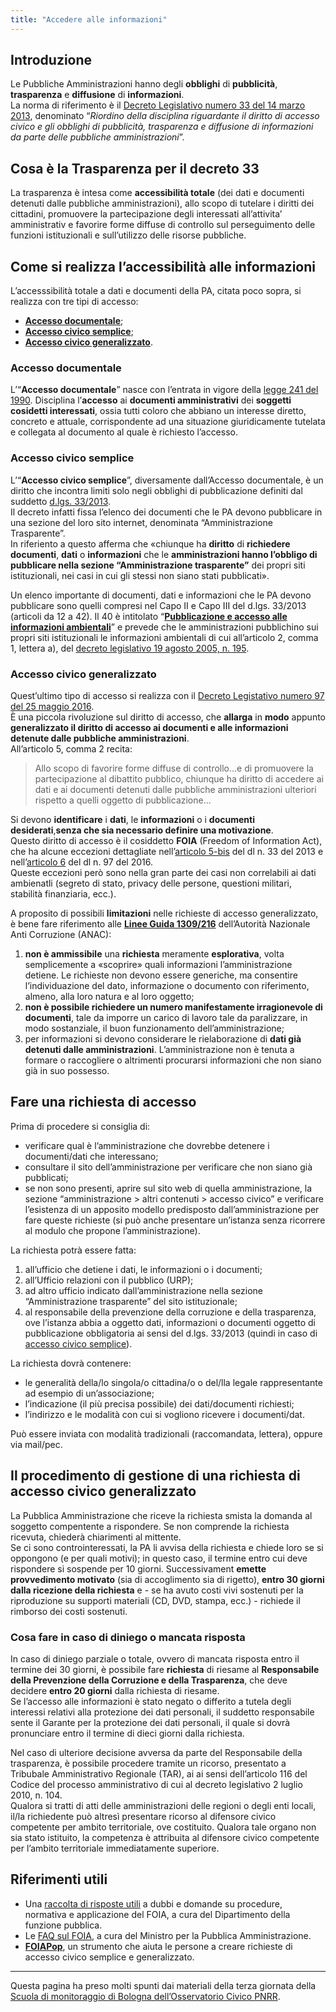 ```yaml
---
title: "Accedere alle informazioni"
---
```


## Introduzione

Le Pubbliche Amministrazioni hanno degli **obblighi** di **pubblicità**, **trasparenza** e **diffusione** di **informazioni**.<br>
La norma di riferimento è il [Decreto Legislativo numero 33 del 14 marzo 2013](https://www.normattiva.it/uri-res/N2Ls?urn:nir:stato:decreto.legislativo:2013-03-14;33!vig), denominato "*Riordino della disciplina riguardante il diritto di accesso civico e gli obblighi di pubblicità, trasparenza e diffusione di informazioni da parte delle pubbliche amministrazioni*".

::: {.callout-tip}
## Cosa è la Trasparenza per il decreto 33

La trasparenza è intesa come **accessibilità totale** (dei dati e documenti detenuti dalle pubbliche amministrazioni), allo scopo di tutelare i diritti dei cittadini, promuovere la partecipazione degli interessati all'attivita' amministrativ e favorire forme diffuse di controllo sul perseguimento delle funzioni istituzionali e sull'utilizzo delle risorse pubbliche.
:::


## Come si realizza l'accessibilità alle informazioni

L'accesssibilità totale a dati e documenti della PA, citata poco sopra, si realizza con tre tipi di accesso:

- [**Accesso documentale**](#accesso-documentale);
- [**Accesso civico semplice**](#accesso-civico-semplice);
- [**Accesso civico generalizzato**](#accesso-civico-generalizzato).

### Accesso documentale

L'"**Accesso documentale**" nasce con l'entrata in vigore della [legge 241 del 1990](https://www.normattiva.it/uri-res/N2Ls?urn:nir:stato:legge:1990-08-07;241!vig). Disciplina l'**accesso** ai **documenti amministrativi** dei **soggetti cosidetti interessati**, ossia tutti coloro che abbiano un interesse diretto, concreto e attuale, corrispondente ad una situazione giuridicamente tutelata e collegata al documento al quale è richiesto l'accesso.

### Accesso civico semplice

L'"**Accesso civico semplice**", diversamente dall'Accesso documentale, è un diritto che incontra limiti solo negli obblighi di pubblicazione definiti dal suddetto [d.lgs. 33/2013](https://www.normattiva.it/uri-res/N2Ls?urn:nir:stato:decreto.legislativo:2013-03-14;33!vig).<br>
Il decreto infatti fissa l'elenco dei documenti che le PA devono pubblicare in una sezione del loro sito internet, denominata "Amministrazione Trasparente".<br>
In riferiento a questo afferma che «chiunque ha **diritto** di **richiedere documenti**, **dati** o **informazioni** che le **amministrazioni hanno l'obbligo di pubblicare nella sezione "Amministrazione trasparente"** dei propri siti istituzionali, nei casi in cui gli stessi non siano stati pubblicati».

Un elenco importante di documenti, dati e informazioni che le PA devono pubblicare sono quelli compresi nel Capo II e Capo III del d.lgs. 33/2013 (articoli da 12 a 42). Il 40 è intitolato "[**Pubblicazione e accesso alle informazioni ambientali**](https://www.normattiva.it/uri-res/N2Ls?urn:nir:stato:decreto.legislativo:2013-03-14;33!vig~art40)" e prevede che le amministrazioni pubblichino sui propri siti istituzionali le informazioni ambientali di cui all'articolo 2, comma 1, lettera a), del [decreto legislativo 19 agosto 2005, n. 195](https://www.normattiva.it/uri-res/N2Ls?urn:nir:stato:decreto.legislativo:2005-08-19;195~art2-com1-leta).

### Accesso civico generalizzato

Quest'ultimo tipo di accesso si realizza con il [Decreto Legistativo numero 97 del 25 maggio 2016](https://www.normattiva.it/uri-res/N2Ls?urn:nir:stato:decreto.legislativo:2016-05-25;97!vig).<br>
È una piccola rivoluzione sul diritto di accesso, che **allarga** in **modo** appunto **generalizzato il diritto di accesso ai documenti e alle informazioni detenute dalle pubbliche amministrazioni**.<br>
All'articolo 5, comma 2 recita:

> Allo scopo di favorire forme diffuse di controllo…e di promuovere la partecipazione al dibattito pubblico, chiunque ha diritto di accedere ai dati e ai documenti detenuti dalle pubbliche amministrazioni ulteriori rispetto a quelli oggetto di pubblicazione…

Si devono **identificare** i **dati**, le **informazioni** o i **documenti desiderati**,**senza che sia necessario definire una motivazione**.<br>
Questo diritto di accesso è il cosiddetto **FOIA** (Freedom of Information Act), che ha alcune eccezioni dettagliate nell'[articolo 5-bis](https://www.normattiva.it/uri-res/N2Ls?urn:nir:stato:decreto.legislativo:2013-03-14;33!vig~art5bis) del dl n. 33 del 2013 e nell'[articolo 6](https://www.normattiva.it/uri-res/N2Ls?urn:nir:stato:decreto.legislativo:2016-05-25;97!vig~art6) del dl n. 97 del 2016.<br>
Queste eccezioni però sono nella gran parte dei casi non correlabili ai dati ambienatli (segreto di stato, privacy delle persone, questioni militari, stabilità finanziaria, ecc.).

A proposito di possibili **limitazioni** nelle richieste di accesso generalizzato, è bene fare riferimento alle [**Linee Guida 1309/216**](https://www.anticorruzione.it/portal/rest/jcr/repository/collaboration/Digital%20Assets/anacdocs/Attivita/Atti/determinazioni/2016/1309/del.1309.2016.det.LNfoia.pdf) dell'Autorità Nazionale Anti Corruzione (ANAC):

1. **non è ammissibile** una **richiesta** meramente **esplorativa**, volta semplicemente a «scoprire» quali informazioni l’amministrazione detiene. Le richieste non devono essere generiche, ma consentire l'individuazione del dato, informazione o documento con riferimento, almeno, alla loro natura e al loro oggetto;
2. **non è possibile richiedere un numero manifestamente irragionevole di documenti**, tale da imporre un carico di lavoro tale da paralizzare, in modo sostanziale, il buon funzionamento dell’amministrazione;
3. per informazioni si devono considerare le rielaborazione di **dati già detenuti dalle amministrazioni**. L'amministrazione non è tenuta a formare o raccogliere o altrimenti procurarsi informazioni che non siano già in suo possesso.

## Fare una richiesta di accesso

Prima di procedere si consiglia di:

- verificare qual è l'amministrazione che dovrebbe detenere i documenti/dati che interessano;
- consultare il sito dell'amministrazione per verificare che non siano già pubblicati;
- se non sono presenti, aprire sul sito web di quella amministrazione, la sezione “amministrazione > altri contenuti > accesso civico” e verificare l'esistenza di un apposito modello predisposto dall'amministrazione per fare queste richieste (si può anche presentare un'istanza senza ricorrere al modulo che propone l'amministrazione).

La richiesta potrà essere fatta:

1. all'ufficio che detiene i dati, le informazioni o i documenti;
2. all'Ufficio relazioni con il pubblico (URP);
3. ad altro ufficio indicato dall'amministrazione nella sezione "Amministrazione trasparente" del sito istituzionale;
4. al responsabile della prevenzione della corruzione e della trasparenza, ove l'istanza abbia a oggetto dati, informazioni o documenti oggetto di pubblicazione obbligatoria ai sensi del d.lgs. 33/2013 (quindi in caso di [accesso civico semplice](#accesso-civico-semplice)).

La richiesta dovrà contenere:

- le generalità della/lo singola/o cittadina/o o del/lla legale rappresentante ad esempio di un'associazione;
- l'indicazione (il più precisa possibile) dei dati/documenti richiesti;
- l'indirizzo e le modalità con cui si vogliono ricevere i documenti/dat.

Può essere inviata con modalità tradizionali (raccomandata, lettera), oppure via mail/pec.

## Il procedimento di gestione di una richiesta di accesso civico generalizzato

La Pubblica Amministrazione che riceve la richiesta smista la domanda al soggetto compentente a rispondere. Se non comprende la richiesta ricevuta, chiederà chiarimenti al mittente.<br>
Se ci sono controinteressati, la PA li avvisa della richiesta e chiede loro se si oppongono (e per quali motivi); in questo caso, il termine entro cui deve rispondere si sospende per 10 giorni.
Successivament **emette provvedimento motivato** (sia di accoglimento sia di rigetto), **entro 30 giorni dalla ricezione della richiesta** e - se ha avuto costi vivi sostenuti per la riproduzione su supporti materiali (CD, DVD, stampa, ecc.) - richiede il rimborso dei costi sostenuti.

### Cosa fare in caso di diniego o mancata risposta

In caso di diniego parziale o totale, ovvero di mancata risposta entro il termine dei 30 giorni, è possibile fare **richiesta** di riesame al **Responsabile della Prevenzione della Corruzione e della Trasparenza**, che deve decidere **entro 20 giorni** dalla richiesta di riesame.<br>
Se l'accesso alle informazioni è stato negato o differito a tutela degli interessi relativi alla protezione dei dati personali, il suddetto responsabile sente il Garante per la protezione dei dati personali, il quale si dovrà pronunciare entro il termine di dieci giorni dalla richiesta.

Nel caso di ulteriore decisione avversa da parte del Responsabile della trasparenza, è possibile procedere tramite un ricorso, presentato a Tribubale Amministrativo Regionale (TAR), ai ai sensi dell'articolo 116 del Codice del processo amministrativo di cui al decreto legislativo 2 luglio 2010, n. 104.<br>
Qualora si tratti di atti delle amministrazioni delle regioni o degli enti locali, il/la richiedente può altresì presentare ricorso al difensore civico competente per ambito territoriale, ove costituito. Qualora tale organo non sia stato istituito, la competenza è attribuita al difensore civico competente per l'ambito territoriale immediatamente superiore.

## Riferimenti utili

- Una [raccolta di risposte utili](https://foia.gov.it/domande-e-risposte) a dubbi e domande su procedure, normativa e applicazione del FOIA, a cura del Dipartimento della funzione pubblica.
- Le [FAQ sul FOIA](https://www.funzionepubblica.gov.it/faq-del-foia), a cura del Ministro per la Pubblica Amministrazione.
- [**FOIAPop**](http://www.foiapop.it/), un strumento che aiuta le persone a creare richieste di accesso civico semplice e generalizzato.

---

::: {.callout-note}
Questa pagina ha preso molti spunti dai materiali della terza giornata della [Scuola di monitoraggio di Bologna dell’Osservatorio Civico PNRR](https://www.osservatoriocivicopnrr.it/news/27-la-terza-giornata-a-bologna-della-scuola-di-monitoraggio.html).
:::
